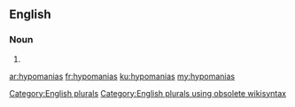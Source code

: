 ==English==

===Noun===
{{head|en}}

# {{plural of|hypomania}}

[[Category:English plurals]][[Category:English plurals using obsolete wikisyntax]]

[[ar:hypomanias]]
[[fr:hypomanias]]
[[ku:hypomanias]]
[[my:hypomanias]]